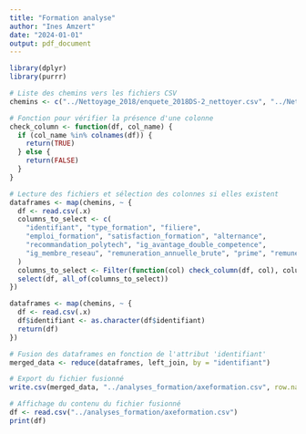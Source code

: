```yaml
---
title: "Formation analyse"
author: "Ines Amzert"
date: "2024-01-01"
output: pdf_document
---
```


```r
library(dplyr)
library(purrr)

# Liste des chemins vers les fichiers CSV
chemins <- c("../Nettoyage_2018/enquete_2018DS-2_nettoyer.csv", "../Nettoyage_2019/2019.csv", "../Nettoyage_2020/enquete_2020DS_nettoyer.csv", "../Nettoyage_2021/enquete_2021DS-2_nettoyer.csv", "../Nettoyage_2022/enquete_2022DS-2_nettoyer.csv", "../Nettoyage2023/enquete_2023DS-2_NR2.csv")

# Fonction pour vérifier la présence d'une colonne
check_column <- function(df, col_name) {
  if (col_name %in% colnames(df)) {
    return(TRUE)
  } else {
    return(FALSE)
  }
}

# Lecture des fichiers et sélection des colonnes si elles existent
dataframes <- map(chemins, ~ {
  df <- read.csv(.x)
  columns_to_select <- c(
    "identifiant", "type_formation", "filiere",
    "emploi_formation", "satisfaction_formation", "alternance",
    "recommandation_polytech", "ig_avantage_double_competence",
    "ig_membre_reseau", "remuneration_annuelle_brute", "prime", "remuneration_prime"
  )
  columns_to_select <- Filter(function(col) check_column(df, col), columns_to_select)
  select(df, all_of(columns_to_select))
})

dataframes <- map(chemins, ~ {
  df <- read.csv(.x)
  df$identifiant <- as.character(df$identifiant)
  return(df)
})

# Fusion des dataframes en fonction de l'attribut 'identifiant'
merged_data <- reduce(dataframes, left_join, by = "identifiant")

# Export du fichier fusionné
write.csv(merged_data, "../analyses_formation/axeformation.csv", row.names = FALSE)

# Affichage du contenu du fichier fusionné
df <- read.csv("../analyses_formation/axeformation.csv")
print(df)


```

